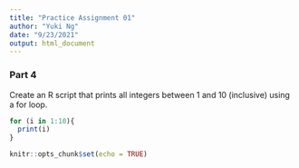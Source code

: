 ---
title: "Practice Assignment 01"
author: "Yuki Ng"
date: "9/23/2021"
output: html_document
---

### Part 4

Create an R script that prints all integers between 1 and 10 (inclusive) using a for loop.

```{r}
for (i in 1:10){
  print(i)
}
```

```{r setup, include=FALSE}
knitr::opts_chunk$set(echo = TRUE)
```
